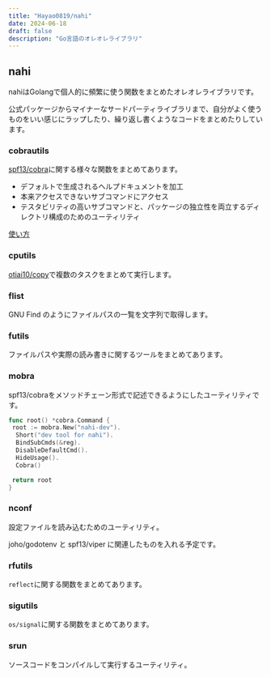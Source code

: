 ```yaml
---
title: "Hayao0819/nahi"
date: 2024-06-18
draft: false
description: "Go言語のオレオレライブラリ"
---
```


## nahi

nahiはGolangで個人的に頻繁に使う関数をまとめたオレオレライブラリです。

公式パッケージからマイナーなサードパーティライブラリまで、自分がよく使うものをいい感じにラップしたり、繰り返し書くようなコードをまとめたりしています。

### cobrautils

[spf13/cobra](https://github.com/spf13/cobra)に関する様々な関数をまとめてあります。

-   デフォルトで生成されるヘルプドキュメントを加工
-   本来アクセスできないサブコマンドにアクセス
-   テスタビリティの高いサブコマンドと、パッケージの独立性を両立するディレクトリ構成のためのユーティリティ

[使い方](./cobrautils/README.md)

### cputils

[otiai10/copy](github.com/otiai10/copy)で複数のタスクをまとめて実行します。

### flist

GNU Find のようにファイルパスの一覧を文字列で取得します。

### futils

ファイルパスや実際の読み書きに関するツールをまとめてあります。

### mobra

spf13/cobraをメソッドチェーン形式で記述できるようにしたユーティリティです。

```go
func root() *cobra.Command {
 root := mobra.New("nahi-dev").
  Short("dev tool for nahi").
  BindSubCmds(&reg).
  DisableDefaultCmd().
  HideUsage().
  Cobra()

 return root
}
```

### nconf

設定ファイルを読み込むためのユーティリティ。

joho/godotenv と spf13/viper に関連したものを入れる予定です。

### rfutils

`reflect`に関する関数をまとめてあります。

### sigutils

`os/signal`に関する関数をまとめてあります。

### srun

ソースコードをコンパイルして実行するユーティリティ。
